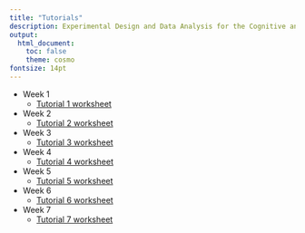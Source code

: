```yaml
---
title: "Tutorials"
description: Experimental Design and Data Analysis for the Cognitive and Brain Sciences
output:
  html_document:
    toc: false
    theme: cosmo
fontsize: 14pt
---
```


- Week 1
  - <a href="tutorials/tutorial_1.html" target="_blank">Tutorial 1 worksheet</a>

- Week 2
  - <a href="tutorials/tutorial_2.html" target="_blank">Tutorial 2 worksheet</a>

- Week 3
  - <a href="tutorials/tutorial_3.html" target="_blank">Tutorial 3 worksheet</a>

- Week 4
  - <a href="tutorials/tutorial_4.html" target="_blank">Tutorial 4 worksheet</a>

- Week 5
  - <a href="tutorials/tutorial_5.html" target="_blank">Tutorial 5 worksheet</a>

- Week 6
  - <a href="tutorials/tutorial_6.html" target="_blank">Tutorial 6 worksheet</a>

- Week 7
  - <a href="tutorials/tutorial_7.html" target="_blank">Tutorial 7 worksheet</a>

<!---
- Week 8
  - <a href="tutorials/tutorial_8.html" target="_blank">Tutorial 8 worksheet</a>

- Week 9
  - <a href="tutorials/tutorial_9.html" target="_blank">Tutorial 9 worksheet</a>

- Week 10
  - <a href="tutorials/tutorial_10.html" target="_blank">Tutorial 10 worksheet</a>

- Week 11
  - <a href="tutorials/tutorial_11.html" target="_blank">Tutorial 11 worksheet</a>

- Week 12
  - <a href="tutorials/tutorial_12.html" target="_blank">Tutorial 12 worksheet</a>

- Week 13
  - <a href="tutorials/tutorial_13.html" target="_blank">Tutorial 13 worksheet</a>
--->
